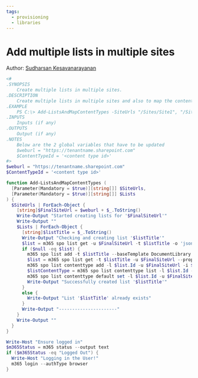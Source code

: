 ```yaml
---
tags:
  - provisioning
  - libraries
---
```



# Add multiple lists in multiple sites

Author: [Sudharsan Kesavanarayanan](https://twitter.com/sudharsank)

<Tabs>
  <TabItem value="PowerShell">

  ```powershell
  <#
  .SYNOPSIS
      Create multiple lists in multiple sites.
  .DESCRIPTION
      Create multiple lists in multiple sites and also to map the content type.
  .EXAMPLE
      PS C:\> Add-ListsAndMapContentTypes -SiteUrls "/Sites/Site1", "/Sites/Site2" -Lists "List1", "List2"
  .INPUTS
      Inputs (if any)
  .OUTPUTS
      Output (if any)
  .NOTES
      Below are the 2 global variables that have to be updated
      $weburl = "https://tenantname.sharepoint.com"
      $ContentTypeId = '<content type id>'
  #>
  $weburl = "https://tenantname.sharepoint.com"
  $ContentTypeId = '<content type id>'

  function Add-ListsAndMapContentTypes (
    [Parameter(Mandatory = $true)][string[]] $SiteUrls,
    [Parameter(Mandatory = $true)][string[]] $Lists 
  ) {
    $SiteUrls | ForEach-Object {
      [string]$FinalSiteUrl = $weburl + $_.ToString()
      Write-Output "Started creating lists for '$FinalSiteUrl'"
      Write-Output ""
      $Lists | ForEach-Object {
        [string]$listTitle = $_.ToString()
        Write-Output "Checking and creating list '$listTitle'"
        $list = m365 spo list get -u $FinalSiteUrl -t $listTitle -o 'json' | ConvertFrom-Json
        if ($null -eq $list) {
          m365 spo list add -t $listTitle --baseTemplate DocumentLibrary -u $FinalSiteUrl --contentTypesEnabled true --enableVersioning true --listExperienceOptions 1 --onQuickLaunch false 
          $list = m365 spo list get -t $listTitle -u $FinalSiteUrl --properties "Title,Id" --output 'json' | ConvertFrom-Json
          m365 spo list contenttype add -l $list.Id -u $FinalSiteUrl -i $ContentTypeId --output 'json' | ConvertFrom-Json
          $listContentType = m365 spo list contenttype list -l $list.Id -u $FinalSiteUrl --output 'json' | ConvertFrom-Json
          m365 spo list contenttype default set -l $list.Id -u $FinalSiteUrl -c $listContentType.StringId[2] --output 'json' | ConvertFrom-Json
          Write-Output "Successfully created list '$listTitle'"
        }
        else {
          Write-Output "List '$listTitle' already exists"
        }
        Write-Output "----------------------"
      }
      Write-Output ""
    }
  }

  Write-Host "Ensure logged in"
  $m365Status = m365 status --output text
  if ($m365Status -eq "Logged Out") {
    Write-Host "Logging in the User!"
    m365 login --authType browser
  }
  ```

  </TabItem>
</Tabs>

